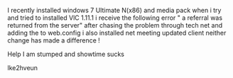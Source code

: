 I recently installed windows 7 Ultimate N(x86) and media pack when i try and tried to installed VlC 1.11.1 i receive the following error " a referral was returned from the server" after chasing the problem through tech net and adding the '''<add key="ADReferralChasingOption" value="All" />''' to web.config i also installed net meeting updated client neither change has made a difference !

Help I am stumped and showtime sucks

lke2hveun